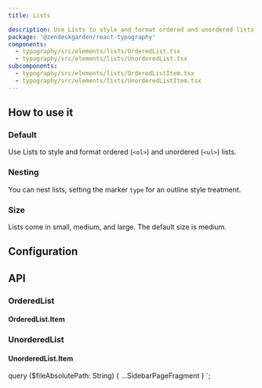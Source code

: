```yaml
---
title: Lists

description: Use Lists to style and format ordered and unordered lists.
package: '@zendeskgarden/react-typography'
components:
  - typography/src/elements/lists/OrderedList.tsx
  - typography/src/elements/lists/UnorderedList.tsx
subcomponents:
  - typography/src/elements/lists/OrderedListItem.tsx
  - typography/src/elements/lists/UnorderedListItem.tsx
---
```


## How to use it

### Default

Use Lists to style and format ordered (`<ol>`) and unordered (`<ul>`) lists.


<CodeExample code={DefaultCode}>
  <Default />
</CodeExample>

### Nesting

You can nest lists, setting the marker `type` for an outline style treatment.


<CodeExample code={NestingCode}>
  <Nesting />
</CodeExample>

### Size

Lists come in small, medium, and large. The default size is medium.


<CodeExample code={SizeCode}>
  <Size />
</CodeExample>

## Configuration

<Configuration reactPackage={props.data.mdx.package} components={props.data.mdx.components} />

## API

### OrderedList

<Component components={props.data.mdx.components} componentName="orderedList" />

<PropSheet components={props.data.mdx.components} componentName="orderedList" />

#### OrderedList.Item

<Component components={props.data.mdx.subcomponents} componentName="orderedList.item" />

<PropSheet components={props.data.mdx.subcomponents} componentName="orderedList.item" />

### UnorderedList

<Component components={props.data.mdx.components} componentName="unorderedList" />

<PropSheet components={props.data.mdx.components} componentName="unorderedList" />

#### UnorderedList.Item

<Component components={props.data.mdx.subcomponents} componentName="unorderedList.item" />

<PropSheet components={props.data.mdx.subcomponents} componentName="unorderedList.item" />


  query ($fileAbsolutePath: String) {
    ...SidebarPageFragment
  }
`;
